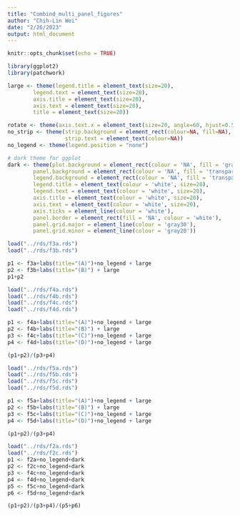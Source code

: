 ```yaml
---
title: "Combind_multi_panel_figures"
author: "Chih-Lin Wei"
date: "2/26/2023"
output: html_document
---
```


```r
knitr::opts_chunk$set(echo = TRUE)
```

```r
library(ggplot2)
library(patchwork)

large <- theme(legend.title = element_text(size=20),
        legend.text = element_text(size=20),
        axis.title = element_text(size=20),
        axis.text = element_text(size=20),
        title = element_text(size=20))

rotate <- theme(axis.text.x = element_text(size=20, angle=60, hjust=0.5))
no_strip <- theme(strip.background = element_rect(colour=NA, fill=NA),
                  strip.text = element_text(colour=NA))
no_legend <- theme(legend.position = "none")

# dark theme for ggplot
dark <- theme(plot.background = element_rect(colour = 'NA', fill = 'gray10'),
        panel.background = element_rect(colour = 'NA', fill = 'transparent'),
        legend.background = element_rect(colour = 'NA', fill = 'transparent'),
        legend.title = element_text(colour = 'white', size=20),
        legend.text = element_text(colour = 'white', size=20),
        axis.title = element_text(colour = 'white', size=20),
        axis.text = element_text(colour = 'white', size=20),
        axis.ticks = element_line(colour = 'white'),
        panel.border = element_rect(fill = 'NA', colour = 'white'), 
        panel.grid.major = element_line(colour = 'gray30'),
        panel.grid.minor = element_line(colour = 'gray20'))
```

```r
load("../rds/f3a.rds")
load("../rds/f3b.rds")

p1 <- f3a+labs(title="(A)")+no_legend + large
p2 <- f3b+labs(title="(B)") + large
p1+p2
```

```r
load("../rds/f4a.rds")
load("../rds/f4b.rds")
load("../rds/f4c.rds")
load("../rds/f4d.rds")

p1 <- f4a+labs(title="(A)")+no_legend + large
p2 <- f4b+labs(title="(B)") + large
p3 <- f4c+labs(title="(C)")+no_legend + large
p4 <- f4d+labs(title="(D)")+no_legend + large

(p1+p2)/(p3+p4)
```


```r
load("../rds/f5a.rds")
load("../rds/f5b.rds")
load("../rds/f5c.rds")
load("../rds/f5d.rds")

p1 <- f5a+labs(title="(A)")+no_legend + large
p2 <- f5b+labs(title="(B)") + large
p3 <- f5c+labs(title="(C)")+no_legend + large
p4 <- f5d+labs(title="(D)")+no_legend + large

(p1+p2)/(p3+p4)
```

```r
load("../rds/f2a.rds")
load("../rds/f2c.rds")
p1 <- f2a+no_legend+dark
p2 <- f2c+no_legend+dark
p3 <- f4c+no_legend+dark
p4 <- f4d+no_legend+dark
p5 <- f5c+no_legend+dark
p6 <- f5d+no_legend+dark

(p1+p2)/(p3+p4)/(p5+p6)
```

